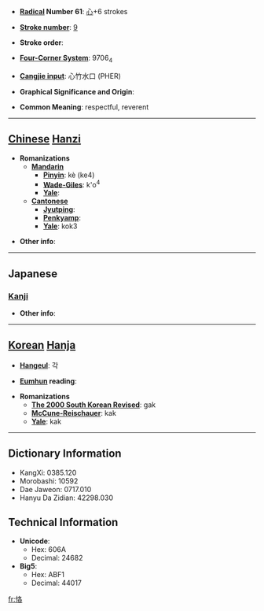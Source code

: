 * '''[[Wiktionary:Chinese radical index| Radical]] Number 61''': [[Wiktionary:Chinese radical index 心|心]]+6 strokes

* '''[[Wiktionary:Chinese total strokes index|Stroke number]]''': [[Wiktionary:Chinese total strokes index 9|9]]

* '''Stroke order''': 

* '''[[Wiktionary:Chinese four corner index|Four-Corner System]]''': 9706<sub>4</sub>

* '''[[Wiktionary:Chinese Cangjie index|Cangjie input]]''': 心竹水口 (PHER)

* '''Graphical Significance and Origin''': 

* '''Common Meaning''': respectful, reverent

----

== [[Chinese]] [[Hanzi]] ==

* '''Romanizations'''
** '''[[Mandarin]]'''
*** '''[[Pinyin]]''': kè (ke4)
*** '''[[Wade-Giles]]''': k'o<sup>4</sup>
*** '''[[Yale]]''': 
** '''[[Cantonese]]'''
*** '''[[Jyutping]]''':
*** '''[[Penkyamp]]''': 
*** '''[[Yale]]''': kok3

* '''Other info''': 

----

==Japanese==
===[[Kanji]]===
{{kanji|on readings=[[かく]] (kaku)|kun readings=[[つつしむ]] (tsutsushimu)}}

* '''Other info''':  

----

== [[Korean]] [[Hanja]] ==

* '''[[Hangeul]]''': 각

* '''[[Eumhun]] reading''': 

* '''Romanizations'''
** '''[[The 2000 South Korean Revised Romanization|The 2000 South Korean Revised]]''': gak
** '''[[McCune-Reischauer]]''': kak
** '''[[Yale]]''': kak

----

== Dictionary Information ==

* KangXi: 0385.120
* Morobashi: 10592
* Dae Jaweon: 0717.010
* Hanyu Da Zidian: 42298.030

== Technical Information ==

* '''Unicode''':
** Hex: 606A
** Decimal: 24682
* '''Big5''':
** Hex: ABF1
** Decimal: 44017

[[fr:恪]]